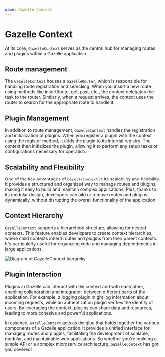 ```yaml
---
name: Gazelle Context
---
```


# Gazelle Context

At its core, `GazelleContext` serves as the central hub for managing routes and plugins within a Gazelle application.

## Route management
The `GazelleContext` houses a `GazelleRouter`, which is responsible for handling route registration and searching.
When you insert a new route using methods like insertRoute, get, post, etc., the context delegates the task to the router.
Similarly, when a request arrives, the context uses the router to search for the appropriate route to handle it.

## Plugin Management
In addition to route management, `GazelleContext` handles the registration and initialization of plugins.
When you register a plugin with the context using the register method, it adds the plugin to its internal registry.
The context then initializes the plugin, allowing it to perform any setup tasks or configurations necessary for operation.

## Scalability and Flexibility
One of the key advantages of `GazelleContext` is its scalability and flexibility.
It provides a structured and organized way to manage routes and plugins, making it easy to build and maintain complex applications.
Plus, thanks to its modular design, developers can add or remove routes and plugins dynamically, without disrupting the overall functionality of the application.

## Context Hierarchy
`GazelleContext` supports a hierarchical structure, allowing for nested contexts.
This feature enables developers to create context hierarchies, where child contexts inherit routes and plugins from their parent contexts.
It's particularly useful for organizing code and managing dependencies in large applications.

![Diagram of GazelleContext hierarchy](/assets/gazelle_context_hierarchy.png)

## Plugin Interaction
Plugins in Gazelle can interact with the context and with each other,
enabling collaboration and integration between different parts of the application.
For example, a logging plugin might log information about incoming requests, while an authentication plugin verifies the identity of users.
By leveraging the context, plugins can share data and resources, leading to more cohesive and powerful applications.

In essence, `GazelleContext` acts as the glue that holds together the various components of a Gazelle application.
It provides a unified interface for managing routes and plugins, facilitating the development of scalable, modular, and maintainable web applications.
So whether you're building a simple API or a complex microservice architecture, `GazelleContext` has got you covered!
